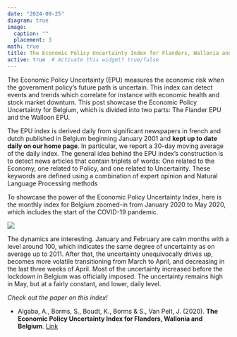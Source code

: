 ```yaml
---
date: "2024-09-25"
diagram: true
image:
  caption: ""
  placement: 3
math: true
title: The Economic Policy Uncertainty Index for Flanders, Wallonia and Belgium
active: true  # Activate this widget? true/false
---
```



The Economic Policy Uncertainty (EPU) measures the economic risk when the government policy's future path is uncertain. This index can detect events and trends which correlate for instance with economic health and stock market downturn. This post showcase the Economic Policy Uncertainty for Belgium, which is divided into two parts: The Flander EPU and the Walloon EPU. 

The EPU index is derived daily from significant newspapers in french and dutch published in Belgium beginning January 2001 and **kept up to date daily on our home page**. In particular, we report a 30-day moving average of the daily index. The general idea behind the EPU index's construction is to detect news articles that contain triplets of words: One related to the Economy, one related to Policy, and one related to Uncertainty. These keywords are defined using a combination of expert opinion and Natural Language Processing methods

To showcase the power of the Economic Policy Uncertainty Index, here is the monthly index for Belgium zoomed-in from January 2020 to May 2020, which includes the start of the COVID-19 pandemic.

![](corona_EPU.png)

The dynamics are interesting. January and February are calm months with a level around 100, which indicates the same degree of uncertainty as on average up to 2011. After that, the uncertainty unequivocally drives up, becomes more volatile transitioning from March to April, and decreasing in the last three weeks of April. Most of the uncertainty increased before the lockdown in Belgium was officially imposed. The uncertainty remains high in May, but at a fairly constant, and lower, daily level.

_Check out the paper on this index!_


- Algaba, A., Borms, S., Boudt, K., Borms & S., Van Pelt, J. (2020). **The Economic Policy Uncertainty Index for Flanders, Wallonia and Belgium**.  [Link](https://papers.ssrn.com/sol3/papers.cfm?abstract_id=3580000)

